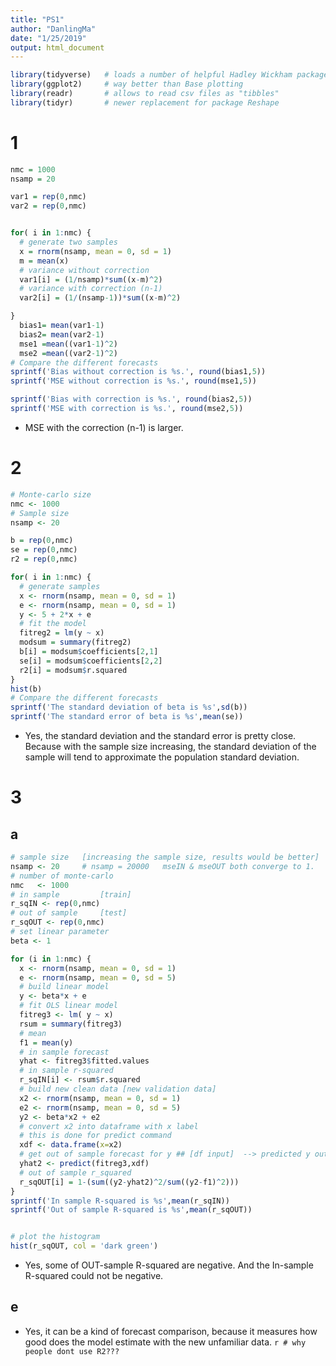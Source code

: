 ```yaml
---
title: "PS1"
author: "DanlingMa"
date: "1/25/2019"
output: html_document
---
```


```r
library(tidyverse)   # loads a number of helpful Hadley Wickham packages
library(ggplot2)     # way better than Base plotting
library(readr)       # allows to read csv files as "tibbles"
library(tidyr)       # newer replacement for package Reshape
```

# 1
```r
nmc = 1000
nsamp = 20

var1 = rep(0,nmc)
var2 = rep(0,nmc)


for( i in 1:nmc) {
  # generate two samples
  x = rnorm(nsamp, mean = 0, sd = 1)
  m = mean(x)
  # variance without correction
  var1[i] = (1/nsamp)*sum((x-m)^2)
  # variance with correction (n-1)
  var2[i] = (1/(nsamp-1))*sum((x-m)^2)

}
  bias1= mean(var1-1)
  bias2= mean(var2-1)
  mse1 =mean((var1-1)^2)
  mse2 =mean((var2-1)^2)
# Compare the different forecasts
sprintf('Bias without correction is %s.', round(bias1,5))
sprintf('MSE without correction is %s.', round(mse1,5))

sprintf('Bias with correction is %s.', round(bias2,5))
sprintf('MSE with correction is %s.', round(mse2,5))
```
- MSE with the correction (n-1) is larger.

# 2
```r
# Monte-carlo size
nmc <- 1000
# Sample size
nsamp <- 20

b = rep(0,nmc)
se = rep(0,nmc)
r2 = rep(0,nmc)

for( i in 1:nmc) {
  # generate samples
  x <- rnorm(nsamp, mean = 0, sd = 1)
  e <- rnorm(nsamp, mean = 0, sd = 1)
  y <- 5 + 2*x + e
  # fit the model
  fitreg2 = lm(y ~ x)
  modsum = summary(fitreg2)
  b[i] = modsum$coefficients[2,1]
  se[i] = modsum$coefficients[2,2]
  r2[i] = modsum$r.squared
}
hist(b)
# Compare the different forecasts
sprintf('The standard deviation of beta is %s',sd(b))
sprintf('The standard error of beta is %s',mean(se))
```

- Yes, the standard deviation and the standard error is pretty close. Because with the sample size increasing, the standard deviation of the sample will tend to approximate the population standard deviation.


# 3
## a
```r
# sample size   [increasing the sample size, results would be better]
nsamp <- 20     # nsamp = 20000   mseIN & mseOUT both converge to 1.
# number of monte-carlo
nmc   <- 1000
# in sample         [train]
r_sqIN <- rep(0,nmc)
# out of sample     [test]
r_sqOUT <- rep(0,nmc)
# set linear parameter
beta <- 1

for (i in 1:nmc) {
  x <- rnorm(nsamp, mean = 0, sd = 1)
  e <- rnorm(nsamp, mean = 0, sd = 5)
  # build linear model
  y <- beta*x + e
  # fit OLS linear model
  fitreg3 <- lm( y ~ x)
  rsum = summary(fitreg3)
  # mean
  f1 = mean(y)
  # in sample forecast
  yhat <- fitreg3$fitted.values
  # in sample r-squared
  r_sqIN[i] <- rsum$r.squared
  # build new clean data [new validation data]
  x2 <- rnorm(nsamp, mean = 0, sd = 1)
  e2 <- rnorm(nsamp, mean = 0, sd = 5)
  y2 <- beta*x2 + e2
  # convert x2 into dataframe with x label
  # this is done for predict command
  xdf <- data.frame(x=x2)
  # get out of sample forecast for y ## [df input]  --> predicted y output
  yhat2 <- predict(fitreg3,xdf)     
  # out of sample r_squared
  r_sqOUT[i] = 1-(sum((y2-yhat2)^2/sum((y2-f1)^2)))
}
sprintf('In sample R-squared is %s',mean(r_sqIN))    
sprintf('Out of sample R-squared is %s',mean(r_sqOUT))  


# plot the histogram
hist(r_sqOUT, col = 'dark green')
```


- Yes, some of OUT-sample R-squared are negative. 
  And the In-sample R-squared could not be negative.

## e

- Yes, it can be a kind of forecast comparison, because it measures how good does the model estimate with the new unfamiliar data.
`r # why people dont use R2???`


